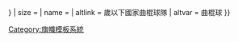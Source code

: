 {{country data {{{2}}}
| flaglink/core
| variant = {{{variant|{{{3|}}}}}}
| size = {{{size|}}}
| name = {{{name|}}}
| altlink = {{{1}}}歲以下國家曲棍球隊
| altvar = 曲棍球
}}<noinclude>
[[Category:旗幟模板系統]]
</noinclude>